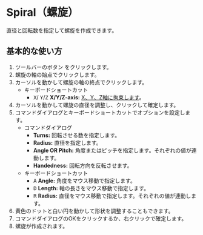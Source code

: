 
# Spiral（螺旋）

<Reference shortcut='' command='Spiral' button='ツールバー' />

直径と回転数を指定して螺旋を作成できます。

## 基本的な使い方

1. ツールバーのボタン <ButtonIcon type="button-spiral" /> をクリックします。
2. 螺旋の軸の始点でクリックします。
3. カーソルを動かして螺旋の軸の終点でクリックします。
   - <Kst>キーボードショートカット</Kst>
      - <kbd>X</kbd>/ <kbd>Y</kbd>/<kbd>Z</kbd> **X/Y/Z-axis:** [X、Y、Z軸に拘束します](./sketching-essentials#constrain-to-an-axis)。
4. カーソルを動かして螺旋の直径を調整し、クリックして確定します。
5. コマンドダイアログとキーボードショートカットでオプションを設定します。
   - <Kst>コマンドダイアログ</Kst>
      - **Turns:** 回転させる数を指定します。       
      - **Radius:** 直径を指定します。               
      - **Angle OR Pitch:** 角度またはピッチを指定します。それぞれの値が連動します。 
      - **Handedness:** 回転方向を反転させます。 
   - <Kst>キーボードショートカット</Kst>
      - <kbd>A</kbd> **Angle:** 角度をマウス移動で指定します。
      - <kbd>D</kbd> **Length:** 軸の長さをマウス移動で指定します。
      - <kbd>R</kbd> **Radius:** 直径をマウス移動で指定します。それぞれの値が連動します。
4. 黄色のドットと白い円を動かして形状を調整することもできます。
6. コマンドダイアログのOKをクリックするか、右クリックで確定します。
7. 螺旋が作成されます。

<VideoPlayer fileName="spiral"/>



